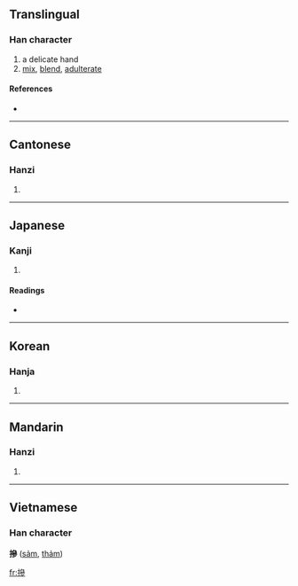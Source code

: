 {{see|掺}}
==Translingual==

===Han character===
{{Han char|rn=64|rad=手|as=11|sn=14|four=5302<sub>2</sub>|canj=手戈戈竹 (QIIH)}}

# a delicate hand
# [[mix]], [[blend]], [[adulterate]]

====References====
* {{Han ref|kx=0452.100|dkj=12649|dj=0802.140|hdz=31951.010|uh=647B|ud=25723|bh=BA55|bd=47701}}

----

==Cantonese==

===Hanzi===
{{yue-hanzi|jyut=|y=chaam1, chaam4}}

# {{defn|Cantonese}}

----

==Japanese==

===Kanji===
{{ja-kanji|grade=|rs=手11}}

# {{defn|Japanese}}

====Readings====
* {{ja-readings|on=[[さん]] (san), [[せん]] (sen), [[しん]] (shin)|kun=[[とる]] (toru)}}

----

==Korean==

===Hanja===
{{ko-hanja|hangeul=섬|eumhun=|rv=seom|mr=sŏm|y=sem}}

# {{defn|Korean}}

----

==Mandarin==

===Hanzi===
{{cmn-hanzi|sim=掺|pin=[[càn]] ([[can4]]), [[chān]] ([[chan1]]), [[shǎn]] ([[shan3]]), [[xiān]] ([[xian1]])|wg=ts'an<sup>4</sup>, ch'an<sup>1</sup>, shan<sup>3</sup>, hsien<sup>1</sup>}}

# {{defn|Mandarin}}

----

==Vietnamese==
===Han character===
'''摻''' ([[sảm]], [[thảm]])

[[fr:摻]]